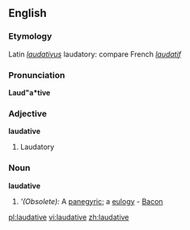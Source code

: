 ==English==

===Etymology===
Latin ''[[laudativus]]'' laudatory: compare French ''[[laudatif]]''

===Pronunciation===
'''Laud"a*tive'''

===Adjective===
'''laudative'''

#Laudatory

===Noun===
'''laudative'''

#'''(Obsolete):'' A [[panegyric]]; a [[eulogy]] - [[Bacon]]

[[pl:laudative]]
[[vi:laudative]]
[[zh:laudative]]